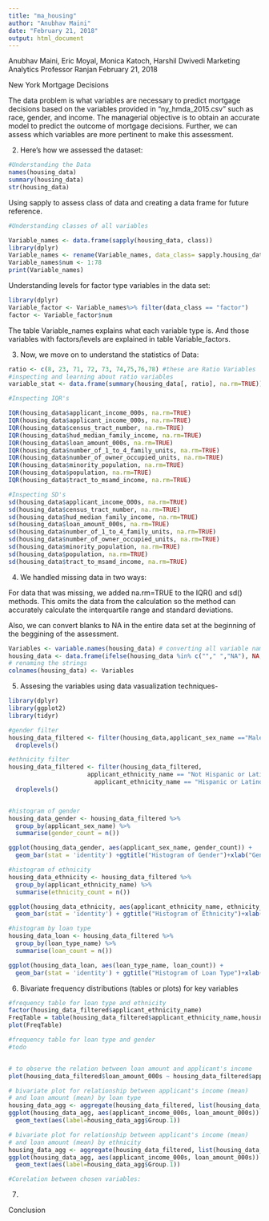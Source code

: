 ```yaml
---
title: "ma_housing"
author: "Anubhav Maini"
date: "February 21, 2018"
output: html_document
---
```

Anubhav Maini, Eric Moyal, Monica Katoch, Harshil Dwivedi
Marketing Analytics
Professor Ranjan
February 21, 2018

New York Mortgage Decisions 

The data problem is what variables are necessary to predict mortgage decisions based on the variables provided in “ny_hmda_2015.csv” such as race, gender, and income. The managerial objective is to obtain an accurate model to predict the outcome of mortgage decisions. Further, we can assess which variables are more pertinent to make this assessment. 

2. Here's how we assessed the dataset: 

```r
#Understanding the Data 
names(housing_data)
summary(housing_data)
str(housing_data)
```

Using sapply to assess class of data and creating a data frame for future reference. 

```r
#Understanding classes of all variables 

Variable_names <- data.frame(sapply(housing_data, class))
library(dplyr)
Variable_names <- rename(Variable_names, data_class= sapply.housing_data..class.)
Variable_names$num <- 1:78
print(Variable_names)
```

Understanding levels for factor type variables in the data set: 

```r
library(dplyr)
Variable_factor <- Variable_names%>% filter(data_class == "factor") 
factor <- Variable_factor$num
```

The table Variable_names explains what each variable type is. And those variables with factors/levels are explained in table Variable_factors.    

3. Now, we move on to understand the statistics of Data:

```r
ratio <- c(8, 23, 71, 72, 73, 74,75,76,78) #these are Ratio Variables
#inspecting and learning about ratio variables 
variable_stat <- data.frame(summary(housing_data[, ratio], na.rm=TRUE))

#Inspecting IQR's

IQR(housing_data$applicant_income_000s, na.rm=TRUE)
IQR(housing_data$applicant_income_000s, na.rm=TRUE)
IQR(housing_data$census_tract_number, na.rm=TRUE)
IQR(housing_data$hud_median_family_income, na.rm=TRUE)
IQR(housing_data$loan_amount_000s, na.rm=TRUE)
IQR(housing_data$number_of_1_to_4_family_units, na.rm=TRUE)
IQR(housing_data$number_of_owner_occupied_units, na.rm=TRUE)
IQR(housing_data$minority_population, na.rm=TRUE)
IQR(housing_data$population, na.rm=TRUE)
IQR(housing_data$tract_to_msamd_income, na.rm=TRUE)

#Inspecting SD's
sd(housing_data$applicant_income_000s, na.rm=TRUE)
sd(housing_data$census_tract_number, na.rm=TRUE)
sd(housing_data$hud_median_family_income, na.rm=TRUE)
sd(housing_data$loan_amount_000s, na.rm=TRUE)
sd(housing_data$number_of_1_to_4_family_units, na.rm=TRUE)
sd(housing_data$number_of_owner_occupied_units, na.rm=TRUE)
sd(housing_data$minority_population, na.rm=TRUE)
sd(housing_data$population, na.rm=TRUE)
sd(housing_data$tract_to_msamd_income, na.rm=TRUE)

```

4. We handled missing data in two ways: 

For data that was missing, we added na.rm=TRUE to the IQR() and sd() methods. This omits the data from the calculation so the method can accurately calculate the interquartile range and standard deviations. 

Also, we can convert blanks to NA in the entire data set at the beginning of the beggining of the assessment. 

```r
Variables <- variable.names(housing_data) # converting all variable names to  
housing_data <- data.frame(ifelse(housing_data %in% c(""," ","NA"), NA, housing_data))#Treating blanks and reconverting list to Data Frame 
# renaming the strings
colnames(housing_data) <- Variables  
```

5. Assesing the variables using data vasualization techniques- 

```r
library(dplyr)
library(ggplot2)
library(tidyr)

#gender filter
housing_data_filtered <- filter(housing_data,applicant_sex_name =="Male" | applicant_sex_name == "Female") %>% 
  droplevels()

#ethnicity filter
housing_data_filtered <- filter(housing_data_filtered,
                      applicant_ethnicity_name == "Not Hispanic or Latino" | 
                        applicant_ethnicity_name == "Hispanic or Latino") %>% 
  droplevels()


#histogram of gender
housing_data_gender <- housing_data_filtered %>% 
  group_by(applicant_sex_name) %>%
  summarise(gender_count = n()) 

ggplot(housing_data_gender, aes(applicant_sex_name, gender_count)) +
  geom_bar(stat = 'identity') +ggtitle("Histogram of Gender")+xlab("Gender")+ylab("Frequency")

#histogram of ethnicity
housing_data_ethnicity <- housing_data_filtered %>% 
  group_by(applicant_ethnicity_name) %>%
  summarise(ethnicity_count = n()) 

ggplot(housing_data_ethnicity, aes(applicant_ethnicity_name, ethnicity_count))+
  geom_bar(stat = 'identity') + ggtitle("Histogram of Ethnicity")+xlab("Ethnicity")+ylab("Frequency")

#histogram by loan type
housing_data_loan <- housing_data_filtered %>% 
  group_by(loan_type_name) %>%
  summarise(loan_count = n()) 

ggplot(housing_data_loan, aes(loan_type_name, loan_count)) +
  geom_bar(stat = 'identity') + ggtitle("Histogram of Loan Type")+xlab("Loan Type")+ylab("Frequency")

```

6. Bivariate frequency distributions (tables or plots) for key variables

```r
#frequency table for loan type and ethnicity
factor(housing_data_filtered$applicant_ethnicity_name)
FreqTable = table(housing_data_filtered$applicant_ethnicity_name,housing_data_filtered$loan_type_name)
plot(FreqTable)

#frequency table for loan type and gender
#todo


# to observe the relation between loan amount and applicant's income
plot(housing_data_filtered$loan_amount_000s ~ housing_data_filtered$applicant_income_000s, main="Scatterplot of loan amount and applicant's income",xlab="Income(in thousands)",ylab="Loan Amount(in thousands)")

# bivariate plot for relationship between applicant's income (mean) 
# and loan amount (mean) by loan type
housing_data_agg <- aggregate(housing_data_filtered, list(housing_data_filtered$loan_type_name), mean, na.rm=TRUE)
ggplot(housing_data_agg, aes(applicant_income_000s, loan_amount_000s)) + geom_point() +
  geom_text(aes(label=housing_data_agg$Group.1))

# bivariate plot for relationship between applicant's income (mean) 
# and loan amount (mean) by ethnicity
housing_data_agg <- aggregate(housing_data_filtered, list(housing_data_filtered$applicant_ethnicity_name), mean, na.rm=TRUE)
ggplot(housing_data_agg, aes(applicant_income_000s, loan_amount_000s)) + geom_point() +
  geom_text(aes(label=housing_data_agg$Group.1))

```


```r
#Corelation between chosen variables: 


```



7. 

Conclusion



